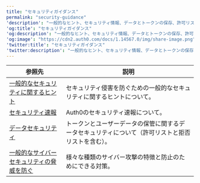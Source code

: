 ---
title: "セキュリティガイダンス"
permalink: "security-guidance"
'description': "一般的なヒント、セキュリティ情報、データとトークンの保存、許可リスト、拒否リスト、一般的なサイバー攻撃の防止方法に関する情報など、セキュリティに関するガイダンスがあります。"
'og:title': "セキュリティガイダンス"
'og:description': "一般的なヒント、セキュリティ情報、データとトークンの保存、許可リスト、拒否リスト、一般的なサイバー攻撃の防止方法に関する情報など、セキュリティに関するガイダンスがあります。"
'og:image': "https://cdn2.auth0.com/docs/1.14567.0/img/share-image.png"
'twitter:title': "セキュリティガイダンス"
'twitter:description': "一般的なヒント、セキュリティ情報、データとトークンの保存、許可リスト、拒否リスト、一般的なサイバー攻撃の防止方法に関する情報など、セキュリティに関するガイダンスがあります。"
---

<table class="table"><thead>
<tr>
<th><strong>参照先</strong></th>
<th><strong>説明</strong></th>
</tr>
</thead>
<tbody>
<tr>
<td><a href="/docs/ja-jp/secure/security-guidance/tips">一般的なセキュリティに関するヒント</a></td>
<td>セキュリティ侵害を防ぐための一般的なセキュリティに関するヒントについて。</td>
</tr>
<tr>
<td><a href="/docs/ja-jp/secure/security-guidance/security-bulletins">セキュリティ速報</a></td>
<td>Auth0のセキュリティ速報について。</td>
</tr>
<tr>
<td><a href="/docs/ja-jp/secure/security-guidance/data-security">データセキュリティ</a></td>
<td>トークンとユーザーデータの保管に関するデータセキュリティについて（許可リストと拒否リストを含む）。</td>
</tr>
<tr>
<td><a href="/docs/ja-jp/secure/security-guidance/prevent-threats">一般的なサイバーセキュリティの脅威を防ぐ</a></td>
<td>様々な種類のサイバー攻撃の特徴と防止のためにできる対策。</td>
</tr>
</tbody>
</table>